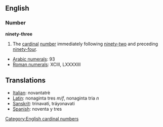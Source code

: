 == English ==
=== Number ===
'''ninety-three'''

#The [[cardinal]] [[number]] immediately following [[ninety-two]] and preceding [[ninety-four]].

*[[w:Arabic Numerals|Arabic numerals]]: 93
*[[w:Roman numerals|Roman numerals]]: XCIII, LXXXXIII

==Translations==
*[[Italian]]: novantatrè
*[[Latin]]: nonaginta tres ''m/f'', nonaginta tria ''n''
*[[Sanskrit]]: trinavati, tráyonavati
*[[Spanish]]: noventa y tres

[[Category:English cardinal numbers]]